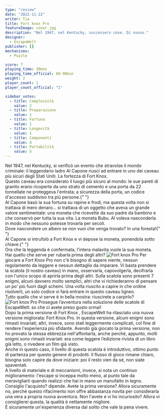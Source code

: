 ```yaml
---
type: "review"
date: "2022-11-22"
writer: Tia
title: Fort knox Pro
featureImage: cover.jpg
description: "Nel 1947, nel Kentucky, successero cose. Di nuovo."
designer:
  - EscapeWelt
publisher: []
mechanisms:
  - Puzzle

score: 7
playing_time: 30min
playing_time_official: 60-90min
weight: 2
player_count: 1
player_count_official: "1"

sidebar_votes:
  - title: Complessità
    value: 2
  - title: Preparazione
    value: 1
  - title: Fortuna
    value: 1
  - title: Longevità
    value: 1
  - title: Componenti
    value: 4
  - title: Portabilità
    value: 5
---
```


<Setting>
  Nel 1947, nel Kentucky, si verificò un evento che stravolse il mondo
  criminale: il leggendario ladro Al Capone riuscì ad entrare in uno dei caveau
  più sicuri degli Stati Uniti. La fortezza di Fort Knox. <br />
  Questo caveau era considerato il luogo più sicuro al mondo: le sue pareti di granito
  erano ricoperte da uno strato di cemento e una porta da 22 tonnellate ne proteggeva
  l'entrata; a sicurezza della porta, un codice d'accesso suddiviso tra più persone.{" "}
  <br />
  Al Capone basò la sua fortuna su rapine e frodi, ma questa volta non si
  trattava di mero denaro... si trattava di un oggetto che aveva un grande
  valore sentimentale: una moneta che ricevette da suo padre da bambino e che
  conservò per tutta la sua vita. La moneta Bubu. Al voleva nasconderla in modo
  che nessuno potesse trovarla per secoli.
  <br />
  Dove nascondere un albero se non vuoi che venga trovato? In una foresta!{" "}
  <br />
  Al Capone si intrufolò a Fort Knox e vi depose la moneta, ponendola sotto chiave.{" "}
  <br />
  Ora che la leggenda è confermata, l'intera malavita vuole la sua moneta.
  <br />
  Hai quello che serve per rubarla prima degli altri?
</Setting>

<img src="./game1.jpg" alt="Fort knox Pro" />

<Rules>
  Per giocare a Fort Knox Pro non c'è bisogno di sapere niente, nessun
  regolamento da leggere e nessun dettaglio da imparare. Vi basta prendere la
  scatola (il nostro caveau) in mano, osservarla, capovolgerla, decifrarla con
  l'unico scopo di aprirla prima degli altri. Sulla scatola sono presenti 7
  enigmi, alcuni davvero molto semplici, altri che vi richiederanno di pensare
  un po' più fuori dagli schemi. Una volta riuscito a capire in che ordine
  risolverli, un solo codice vi farà entrare in questo caveau ligneo. <br />
  Tutto quello che vi serve è in bella mostra: riuscirete a carpirlo?
</Rules>

<img src="./game2.jpg" alt="Fort knox Pro" />

<Feedback>
  Prosegue l’avventura nella soluzione delle scatole di EscapeWelt: so che ci
  avete preso gusto ormai! <br />
  Dopo la prima versione di <Link to="https://dudexpress.it/reviews/fort-knox">
    Fort Knox
  </Link>, EscapeWelt ha rilasciato una nuova versione migliorata: Fort Knox Pro.
  In questa versione, alcuni enigmi sono rimasti invariati; altri, invece, sono stati
  leggermente complicati, col fine di rendere l'esperienza più sfidante. Avendo già
  giocato la prima versione, non ho provato la stessa ebbrezza nell'affontarla, anche
  perché, appunto, molti enigmi sono rimasti invariati: era come leggere l’edizione
  rivista di un libro già letto, o rivedere un film già visto. <br />
  Anche in questo caso, il livello di questa scatola è introduttivo, ottimo
  punto di partenza per questo genere di prodotti. Il flusso di gioco rimane
  chiaro, bisogna solo capire da dove iniziare: poi il resto vien da sé, non
  siate spaventati. <br />
  A livello di materiale e di meccanismi, invece, si nota un continuo miglioramento:
  l'escape si inceppa molto meno, al punto tale da meravigliarti quando realizzi
  che hai in mano un manufatto in legno. <br />
  Consiglio l'acquisto? dipende. Avete la prima versione? Allora sicuramente no,
  perché questo rifacimento non offre abbastanza novità per considerarla una
  vera a propria nuova avventura. Non l'avete e vi ho incuriosito? Allora vi
  consiglierei questa, la qualità è nettamente migliore. <br />È sicuramente
  un'esperienza diversa dal solito che vale la pena vivere.
</Feedback>

<RandomLink
  title="Fort knox Pro"
  link="https://it.escapewelt.com/shop/fort-knox-pro-box/"
  discount="dudexpress10"
/>
